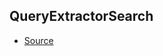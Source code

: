## QueryExtractorSearch

- [Source](https://github.com/Androz2091/discord-player/blob/cb6c009/packages/discord-player/src/types/types.ts#L214)